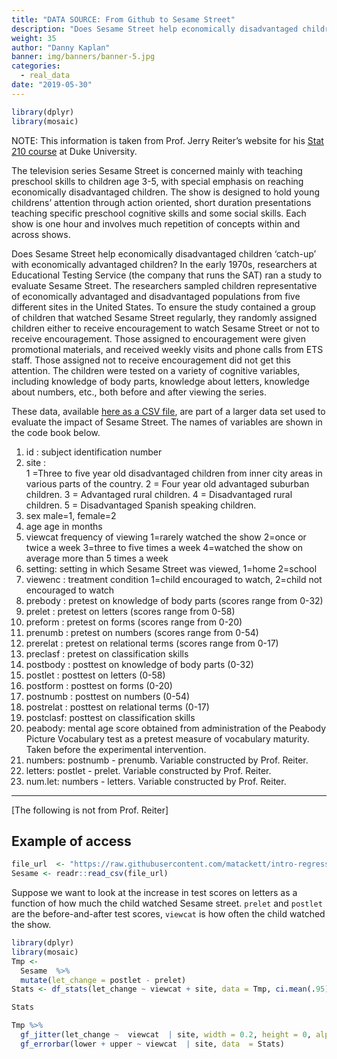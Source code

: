 ```yaml
---
title: "DATA SOURCE: From Github to Sesame Street"
description: "Does Sesame Street help economically disadvantaged children"
weight: 35
author: "Danny Kaplan"
banner: img/banners/banner-5.jpg
categories:
  - real_data
date: "2019-05-30"
---
```


```r
library(dplyr)
library(mosaic)
```

NOTE: This information is taken from Prof. Jerry  Reiter's website for his [Stat  210 course](http://www2.stat.duke.edu/~jerry/sta210/sesamelab.html) at Duke University.

The television series Sesame Street is concerned mainly with teaching preschool skills to children age 3-5, with special emphasis on reaching economically disadvantaged children.  The show is designed to hold young childrens' attention through action oriented, short duration presentations teaching specific preschool cognitive skills and some social skills. Each show is one hour and involves much repetition of concepts within and across shows.  

Does Sesame Street help economically disadvantaged children 'catch-up' with economically advantaged children?  In the early 1970s, researchers at Educational Testing Service (the company that runs the SAT) ran a study to evaluate Sesame Street.   The researchers sampled children representative of economically advantaged and disadvantaged populations from five different sites in the United States.  To ensure the study contained a group of children that watched Sesame Street regularly, they randomly assigned children either to receive encouragement to watch Sesame Street or not to receive encouragement.  Those assigned to encouragement were given promotional materials, and received weekly visits and phone calls from ETS staff.  Those assigned not to receive encouragement did not get this attention. The children were tested on a variety of cognitive variables, including knowledge of body parts, knowledge about letters, knowledge about numbers, etc., both before and after viewing the series.

These data, available [here as a CSV file](https://raw.githubusercontent.com/matackett/intro-regression/master/data/sesame.csv), are part of a larger data set used to evaluate the impact of Sesame Street. The names of variables are shown in the code book below. 

#. id : subject identification number
#. site :   
    1 =Three to five year old disadvantaged children from inner city areas in various parts of the country.
    2 = Four year old advantaged suburban children. 
    3 = Advantaged rural children.
    4 = Disadvantaged rural children.
    5 = Disadvantaged Spanish speaking children.
#.  sex   male=1, female=2
#. age   age in months
#. viewcat  frequency of viewing
    1=rarely watched the show
    2=once or twice a week 
    3=three to five times a week
    4=watched the show on average more than 5 times a week
#. setting:    setting in which Sesame Street was viewed, 1=home 2=school
#. viewenc :  treatment condition    1=child encouraged to watch,  2=child not encouraged to watch
#. prebody :  pretest on knowledge of body parts (scores range from 0-32)
#. prelet :  pretest on letters (scores range from 0-58)
#. preform : pretest on forms (scores range from 0-20)
#. prenumb : pretest on numbers (scores range from 0-54)
#. prerelat : pretest on relational terms (scores range from 0-17)
#. preclasf : pretest on classification skills
#. postbody : posttest on knowledge of body parts (0-32)
#. postlet :  posttest on letters (0-58)
#. postform :  posttest on forms (0-20)
#. postnumb : posttest on numbers (0-54)
#. postrelat : posttest on relational terms (0-17)
#. postclasf:  posttest on classification skills
#. peabody:  mental age score obtained from administration of the Peabody Picture Vocabulary test as a pretest measure of vocabulary maturity. Taken before the experimental intervention.
#. numbers:   postnumb - prenumb. Variable constructed by Prof. Reiter.
#. letters:   postlet - prelet. Variable constructed by Prof. Reiter.
#. num.let:   numbers - letters. Variable constructed by Prof. Reiter.

----------

[The following is not from Prof. Reiter]

## Example of access

```r
file_url  <- "https://raw.githubusercontent.com/matackett/intro-regression/master/data/sesame.csv"
Sesame <- readr::read_csv(file_url)
```

Suppose we want to look at the increase in test scores on letters as a function of how much the child watched Sesame street. `prelet` and `postlet` are the before-and-after test scores, `viewcat` is how often the child watched the show.

```r
library(dplyr)
library(mosaic)
Tmp <-
  Sesame  %>%
  mutate(let_change = postlet - prelet) 
Stats <- df_stats(let_change ~ viewcat + site, data = Tmp, ci.mean(.95))

Stats

Tmp %>%
  gf_jitter(let_change ~  viewcat  | site, width = 0.2, height = 0, alpha = .50) %>%
  gf_errorbar(lower + upper ~ viewcat  | site, data  = Stats)
```
